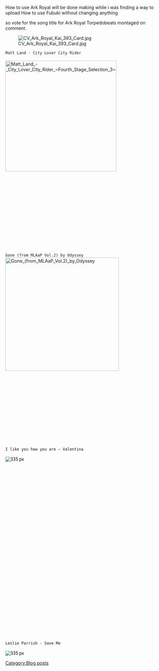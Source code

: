 How to use Ark Royal will be done making while i was finding a way to upload How to use Fubuki without changing anything

so vote for the song title for Ark Royal Torpedobeats montaged on comment.



[[File:CV_Ark_Royal_Kai_393_Card.jpg|thumb]]
















 Matt Land - City Lover City Rider
 
 [[File:Matt Land - City Lover City Rider ~Fourth Stage Selection 3~|thumb|right|346px]]
 
 
 
 
 
 
 
 
 
 
 
 
 
 
 
 Gone (from MLAaP Vol.2) by Odyssey
 [[File:Gone (from MLAaP Vol.2) by Odyssey|thumb|right|354px]]
 
 
 
 
 
 
 
 
 
 
 
 
 
 
 <span style="color:rgb(17,17,17);font-family:Roboto,Arial,sans-serif;font-size:14px;font-weight:normal;white-space:pre-wrap;">I like you how you are – Valentina
 [[File:Valentina - I Love You Like You Are|thumb|right|335 px]]
 
 
 
 
 
 
 
 
 
 
 
 
 
 
 
 
 
 </span><span style="color:rgb(17,17,17);font-family:Roboto,Arial,sans-serif;font-size:14px;font-weight:normal;white-space:pre-wrap;">Leslie Parrish - Save Me
 [[File:Initial D - Save Me|thumb|right|335 px]]</span>
[[Category:Blog posts]]